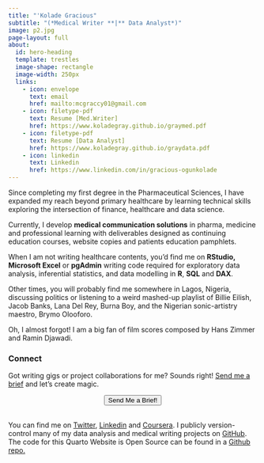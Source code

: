 ---
title: "'Kolade Gracious"
subtitle: "(*Medical Writer **|** Data Analyst*)"
image: p2.jpg
page-layout: full
about:
  id: hero-heading
  template: trestles
  image-shape: rectangle
  image-width: 250px
  links: 
    - icon: envelope
      text: email
      href: mailto:mcgraccy01@gmail.com
    - icon: filetype-pdf
      text: Resume [Med.Writer]
      href: https://www.koladegray.github.io/graymed.pdf
    - icon: filetype-pdf
      text: Resume [Data Analyst]
      href: https://www.koladegray.github.io/graydata.pdf
    - icon: linkedin
      text: Linkedin
      href: https://www.linkedin.com/in/gracious-ogunkolade
---

::: {#hero-heading}
Since completing my first degree in the Pharmaceutical Sciences, I have expanded my reach beyond primary healthcare by learning technical skills exploring the intersection of finance, healthcare and data science.

Currently, I develop **medical communication solutions** in pharma, medicine and professional learning with deliverables designed as continuing education courses, website copies and patients education pamphlets.

When I am not writing healthcare contents, you'd find me on **RStudio,** **Microsoft Excel** or **pgAdmin** writing code required for exploratory data analysis, inferential statistics, and data modelling in **R**, **SQL** and **DAX**.

Other times, you will probably find me somewhere in Lagos, Nigeria, discussing politics or listening to a weird mashed-up playlist of Billie Eilish, Jacob Banks, Lana Del Rey, Burna Boy, and the Nigerian sonic-artistry maestro, Brymo Olooforo.

Oh, I almost forgot! I am a big fan of film scores composed by Hans Zimmer and Ramin Djawadi.

### Connect

Got writing gigs or project collaborations for me? Sounds right! [Send me a brief](mcgraccy01@gmail.com) and let's create magic.

```{=html}
<div style="display: flex; justify-content: center;">
  <a href="mailto:mcgraccy01@gmail.com">
    <button type="button" class="btn btn-success"> <i class="bi bi-rocket-takeoff-fill"></i></i> Send Me a Brief!</button>
  </a>
</div>
<br>
```
You can find me on [Twitter](https://twitter.com/DrealOtunba), [Linkedin](https://linkedin.com/gracious) and [Coursera](https://coure.com). I publicly version-control many of my data analysis and medical writing projects on [GitHub](https://github.com/koladegray). The code for this Quarto Website is Open Source can be found in a [Github repo.](https://github.com/koladegray/koladegray.github.io)
:::
